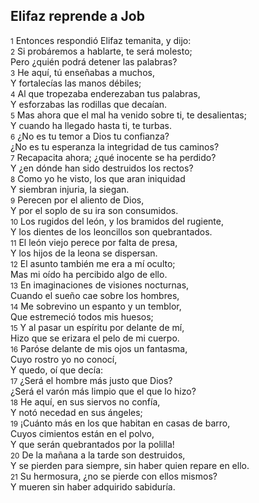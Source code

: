 == Elifaz reprende a Job ==

{{anchor|1}} <small>1</small> Entonces respondió Elifaz temanita, y dijo:<br>
{{anchor|2}} <small>2</small> Si probáremos a hablarte, te será molesto;<br>
Pero ¿quién podrá detener las palabras?<br>
{{anchor|3}} <small>3</small> He aquí, tú enseñabas a muchos,<br>
Y fortalecías las manos débiles;<br>
{{anchor|4}} <small>4</small> Al que tropezaba enderezaban tus palabras,<br>
Y esforzabas las rodillas que decaían.<br>
{{anchor|5}} <small>5</small> Mas ahora que el mal ha venido sobre ti, te desalientas;<br>
Y cuando ha llegado hasta ti, te turbas.<br>
{{anchor|6}} <small>6</small> ¿No es tu temor a Dios tu confianza?<br>
¿No es tu esperanza la integridad de tus caminos?<br>
{{anchor|7}} <small>7</small> Recapacita ahora; ¿qué inocente se ha perdido?<br>
Y ¿en dónde han sido destruidos los rectos?<br>
{{anchor|8}} <small>8</small> Como yo he visto, los que aran iniquidad<br>
Y siembran injuria, la siegan.<br>
{{anchor|9}} <small>9</small> Perecen por el aliento de Dios,<br>
Y por el soplo de su ira son consumidos.<br>
{{anchor|10}} <small>10</small> Los rugidos del león, y los bramidos del rugiente,<br>
Y los dientes de los leoncillos son quebrantados.<br>
{{anchor|11}} <small>11</small> El león viejo perece por falta de presa,<br>
Y los hijos de la leona se dispersan.<br>
{{anchor|12}} <small>12</small> El asunto también me era a mí oculto;<br>
Mas mi oído ha percibido algo de ello.<br>
{{anchor|13}} <small>13</small> En imaginaciones de visiones nocturnas,<br>
Cuando el sueño cae sobre los hombres,<br>
{{anchor|14}} <small>14</small> Me sobrevino un espanto y un temblor,<br>
Que estremeció todos mis huesos;<br>
{{anchor|15}} <small>15</small> Y al pasar un espíritu por delante de mí,<br>
Hizo que se erizara el pelo de mi cuerpo.<br>
{{anchor|16}} <small>16</small> Paróse delante de mis ojos un fantasma,<br>
Cuyo rostro yo no conocí,<br>
Y quedo, oí que decía:<br>
{{anchor|17}} <small>17</small> ¿Será el hombre más justo que Dios?<br>
¿Será el varón más limpio que el que lo hizo?<br>
{{anchor|18}} <small>18</small> He aquí, en sus siervos no confía,<br>
Y notó necedad en sus ángeles;<br>
{{anchor|19}} <small>19</small> ¡Cuánto más en los que habitan en casas de barro,<br>
Cuyos cimientos están en el polvo,<br>
Y que serán quebrantados por la polilla!<br>
{{anchor|20}} <small>20</small> De la mañana a la tarde son destruidos,<br>
Y se pierden para siempre, sin haber quien repare en ello.<br>
{{anchor|21}} <small>21</small> Su hermosura, ¿no se pierde con ellos mismos?<br>
Y mueren sin haber adquirido sabiduría.<br>
